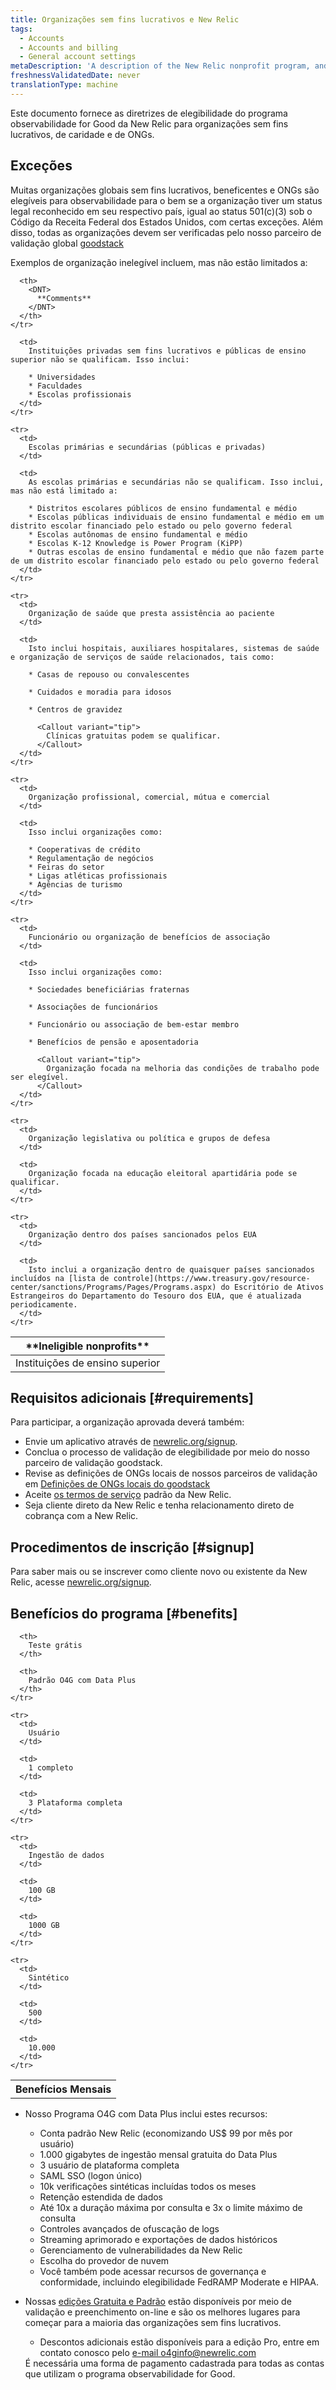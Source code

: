 ```yaml
---
title: Organizações sem fins lucrativos e New Relic
tags:
  - Accounts
  - Accounts and billing
  - General account settings
metaDescription: 'A description of the New Relic nonprofit program, and eligibility requirements.'
freshnessValidatedDate: never
translationType: machine
---
```


Este documento fornece as diretrizes de elegibilidade do programa observabilidade for Good da New Relic para organizações sem fins lucrativos, de caridade e de ONGs.

## Exceções

Muitas organizações globais sem fins lucrativos, beneficentes e ONGs são elegíveis para observabilidade para o bem se a organização tiver um status legal reconhecido em seu respectivo país, igual ao status 501(c)(3) sob o Código da Receita Federal dos Estados Unidos, com certas exceções. Além disso, todas as organizações devem ser verificadas pelo nosso parceiro de validação global [goodstack](https://goodstack.org/)

Exemplos de organização inelegível incluem, mas não estão limitados a:

<table>
  <thead>
    <tr>
      <th style={{ width: "200px" }}>
        <DNT>
          **Ineligible nonprofits**
        </DNT>
      </th>

      <th>
        <DNT>
          **Comments**
        </DNT>
      </th>
    </tr>
  </thead>

  <tbody>
    <tr>
      <td>
        Instituições de ensino superior
      </td>

      <td>
        Instituições privadas sem fins lucrativos e públicas de ensino superior não se qualificam. Isso inclui:

        * Universidades
        * Faculdades
        * Escolas profissionais
      </td>
    </tr>

    <tr>
      <td>
        Escolas primárias e secundárias (públicas e privadas)
      </td>

      <td>
        As escolas primárias e secundárias não se qualificam. Isso inclui, mas não está limitado a:

        * Distritos escolares públicos de ensino fundamental e médio
        * Escolas públicas individuais de ensino fundamental e médio em um distrito escolar financiado pelo estado ou pelo governo federal
        * Escolas autônomas de ensino fundamental e médio
        * Escolas K-12 Knowledge is Power Program (KiPP)
        * Outras escolas de ensino fundamental e médio que não fazem parte de um distrito escolar financiado pelo estado ou pelo governo federal
      </td>
    </tr>

    <tr>
      <td>
        Organização de saúde que presta assistência ao paciente
      </td>

      <td>
        Isto inclui hospitais, auxiliares hospitalares, sistemas de saúde e organização de serviços de saúde relacionados, tais como:

        * Casas de repouso ou convalescentes

        * Cuidados e moradia para idosos

        * Centros de gravidez

          <Callout variant="tip">
            Clínicas gratuitas podem se qualificar.
          </Callout>
      </td>
    </tr>

    <tr>
      <td>
        Organização profissional, comercial, mútua e comercial
      </td>

      <td>
        Isso inclui organizações como:

        * Cooperativas de crédito
        * Regulamentação de negócios
        * Feiras do setor
        * Ligas atléticas profissionais
        * Agências de turismo
      </td>
    </tr>

    <tr>
      <td>
        Funcionário ou organização de benefícios de associação
      </td>

      <td>
        Isso inclui organizações como:

        * Sociedades beneficiárias fraternas

        * Associações de funcionários

        * Funcionário ou associação de bem-estar membro

        * Benefícios de pensão e aposentadoria

          <Callout variant="tip">
            Organização focada na melhoria das condições de trabalho pode ser elegível.
          </Callout>
      </td>
    </tr>

    <tr>
      <td>
        Organização legislativa ou política e grupos de defesa
      </td>

      <td>
        Organização focada na educação eleitoral apartidária pode se qualificar.
      </td>
    </tr>

    <tr>
      <td>
        Organização dentro dos países sancionados pelos EUA
      </td>

      <td>
        Isto inclui a organização dentro de quaisquer países sancionados incluídos na [lista de controle](https://www.treasury.gov/resource-center/sanctions/Programs/Pages/Programs.aspx) do Escritório de Ativos Estrangeiros do Departamento do Tesouro dos EUA, que é atualizada periodicamente.
      </td>
    </tr>
  </tbody>
</table>

## Requisitos adicionais [#requirements]

Para participar, a organização aprovada deverá também:

* Envie um aplicativo através de [newrelic.org/signup](https://www.newrelic.org/signup).
* Conclua o processo de validação de elegibilidade por meio do nosso parceiro de validação goodstack.
* Revise as definições de ONGs locais de nossos parceiros de validação em [Definições de ONGs locais do goodstack](https://goodstack.org/nonprofit-definitions/)
* Aceite [os termos de serviço](https://newrelic.com/terms) padrão da New Relic.
* Seja cliente direto da New Relic e tenha relacionamento direto de cobrança com a New Relic.

## Procedimentos de inscrição [#signup]

Para saber mais ou se inscrever como cliente novo ou existente da New Relic, acesse [newrelic.org/signup](https://www.newrelic.org/signup).

## Benefícios do programa [#benefits]

<table>
  <tbody>
    <tr>
      <th>
        Benefícios Mensais
      </th>

      <th>
        Teste grátis
      </th>

      <th>
        Padrão O4G com Data Plus
      </th>
    </tr>

    <tr>
      <td>
        Usuário
      </td>

      <td>
        1 completo
      </td>

      <td>
        3 Plataforma completa
      </td>
    </tr>

    <tr>
      <td>
        Ingestão de dados
      </td>

      <td>
        100 GB
      </td>

      <td>
        1000 GB
      </td>
    </tr>

    <tr>
      <td>
        Sintético
      </td>

      <td>
        500
      </td>

      <td>
        10.000
      </td>
    </tr>
  </tbody>
</table>

* Nosso Programa O4G com Data Plus inclui estes recursos:

  * Conta padrão New Relic (economizando US$ 99 por mês por usuário)
  * 1.000 gigabytes de ingestão mensal gratuita do Data Plus
  * 3 usuário de plataforma completa
  * SAML SSO (logon único)
  * 10k verificações sintéticas incluídas todos os meses
  * Retenção estendida de dados
  * Até 10x a duração máxima por consulta e 3x o limite máximo de consulta
  * Controles avançados de ofuscação de logs
  * Streaming aprimorado e exportações de dados históricos
  * Gerenciamento de vulnerabilidades da New Relic
  * Escolha do provedor de nuvem
  * Você também pode acessar recursos de governança e conformidade, incluindo elegibilidade FedRAMP Moderate e HIPAA.

* Nossas [edições Gratuita e Padrão](/docs/accounts/accounts-billing/new-relic-one-pricing-billing/new-relic-one-pricing-billing#editions) estão disponíveis por meio de validação e preenchimento on-line e são os melhores lugares para começar para a maioria das organizações sem fins lucrativos.

  * Descontos adicionais estão disponíveis para a edição Pro, entre em contato conosco pelo [e-mail o4ginfo@newrelic.com](mailto:o4ginfo@newrelic.com)

  <Callout variant="tip">
    É necessária uma forma de pagamento cadastrada para todas as contas que utilizam o programa observabilidade for Good.
  </Callout>